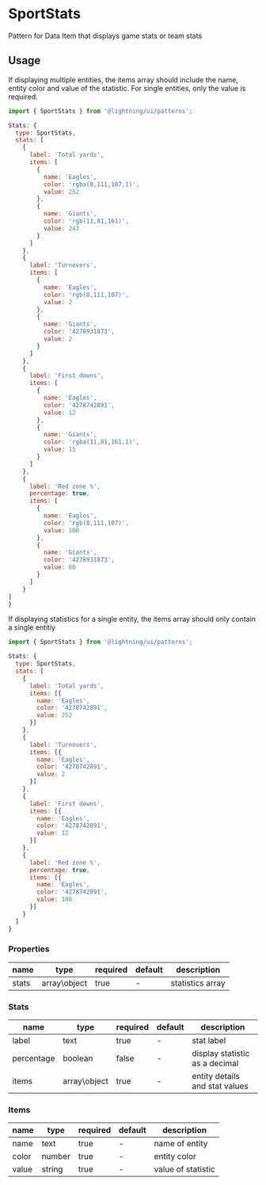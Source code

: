 
# SportStats

Pattern for Data Item that displays game stats or team stats

## Usage

If displaying multiple entities, the items array should include the name, entity color and value of the statistic. For single entities, only the value is required.

```js
import { SportStats } from '@lightning/ui/patterns';

Stats: {
  type: SportStats,
  stats: [
    {
      label: 'Total yards',
      items: [
        {
          name: 'Eagles',
          color: 'rgba(8,111,107,1)',
          value: 252
        },
        {
          name: 'Giants',
          color: 'rgb(11,81,161)',
          value: 243
        }
      ]
    },
    {
      label: 'Turnovers',
      items: [
        {
          name: 'Eagles',
          color: 'rgb(8,111,107)',
          value: 2
        },
        {
          name: 'Giants',
          color: '4278931873',
          value: 2
        }
      ]
    },
    {
      label: 'First downs',
      items: [
        {
          name: 'Eagles',
          color: '4278742891',
          value: 12
        },
        {
          name: 'Giants',
          color: 'rgba(11,81,161,1)',
          value: 15
        }
      ]
    },
    {
      label: 'Red zone %',
      percentage: true,
      items: [
        {
          name: 'Eagles',
          color: 'rgb(8,111,107)',
          value: 100
        },
        {
          name: 'Giants',
          color: '4278931873',
          value: 66
        }
      ]
    }
]
}
```
<Canvas>
  <Story id="patterns-sportsstats--basic" />
</Canvas>

If displaying statistics for a single entity, the items array should only contain a single entitiy

```js
import { SportStats } from '@lightning/ui/patterns';

Stats: {
  type: SportStats,
  stats: [
    {
      label: 'Total yards',
      items: [{
        name: 'Eagles',
        color: '4278742891',
        value: 252
      }]
    },
    {
      label: 'Turnovers',
      items: [{
        name: 'Eagles',
        color: '4278742891',
        value: 2
      }]
    },
    {
      label: 'First downs',
      items: [{
        name: 'Eagles',
        color: '4278742891',
        value: 12
      }]
    },
    {
      label: 'Red zone %',
      percentage: true,
      items: [{
        name: 'Eagles',
        color: '4278742891',
        value: 100
      }]
    }
  ]
}
```

<Canvas>
  <Story id="patterns-sportsstats--single-team" />
</Canvas>

### Properties

name|type|required|default|description
--|--|--|--|--
stats|array\object|true|-|statistics array

### Stats

name|type|required|default|description
--|--|--|--|--
label|text|true|-|stat label
percentage|boolean|false|-|display statistic as a decimal
items|array\object|true|-|entity details and stat values

### Items

name|type|required|default|description
--|--|--|--|--
name|text|true|-|name of entity
color|number|true|-|entity color
value|string|true|-|value of statistic

